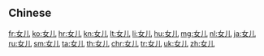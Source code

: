 {{also|女兒}}
==Chinese==
{{zh-see|女兒}}

[[fr:女儿]]
[[ko:女儿]]
[[hr:女儿]]
[[kn:女儿]]
[[lt:女儿]]
[[li:女儿]]
[[hu:女儿]]
[[mg:女儿]]
[[nl:女儿]]
[[ja:女儿]]
[[ru:女儿]]
[[sm:女儿]]
[[ta:女儿]]
[[th:女儿]]
[[chr:女儿]]
[[tr:女儿]]
[[uk:女儿]]
[[zh:女儿]]